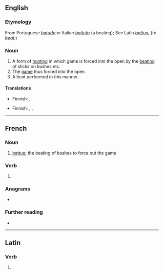 ==English==

===Etymology===
From Portuguese ''[[batuda]]'' or Italian ''[[battuta]]'' (a beating); See Latin ''[[battuo]]'', (''to beat.'')

===Noun===
{{en-noun|-}}

# A form of [[hunting]] in which game is forced into the open by the [[beating]] of sticks on bushes etc.
# The [[game]] thus forced into the open.
# A hunt performed in this manner.

====Translations====
{{trans-top|form of hunting}}
* Finnish: {{t|fi|ajometsästys}}, {{t|fi|ajopyynti}}
{{trans-mid}}
{{trans-bottom}}

{{trans-top|game}}
{{trans-mid}}
{{trans-bottom}}

{{trans-top|hunt}}
* Finnish: {{t|fi|ajojahti}}, {{t|fi|ajometsästys}}, {{t|fi|ajopyynti}}
{{trans-mid}}
{{trans-bottom}}

----

==French==

===Noun===
{{fr-noun|f}}
# [[#English|battue]]; the beating of bushes to force out the game

===Verb===
{{head|fr|past participle form}}

# {{feminine singular past participle of|battre|lang=fr|nocat=1}}

===Anagrams===
* {{l|fr|ébattu}}

===Further reading===
* {{R:TLFi}}

----

==Latin==

===Verb===
{{la-verb-form|battue}}

# {{inflection of|battuō||2|s|pres|act|imp|lang=la}}
